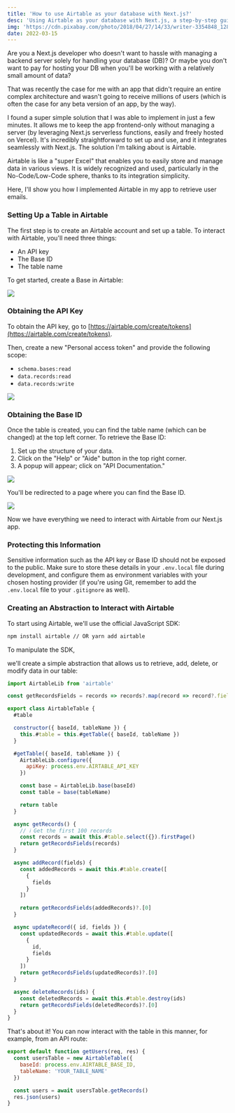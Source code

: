 ```yaml
---
title: 'How to use Airtable as your database with Next.js?'
desc: 'Using Airtable as your database with Next.js, a step-by-step guide'
img: 'https://cdn.pixabay.com/photo/2018/04/27/14/33/writer-3354848_1280.jpg'
date: 2022-03-15
---
```


Are you a Next.js developer who doesn't want to hassle with managing a backend server solely for handling your database (DB)? Or maybe you don't want to pay for hosting your DB when you'll be working with a relatively small amount of data?

That was recently the case for me with an app that didn't require an entire complex architecture and wasn't going to receive millions of users (which is often the case for any beta version of an app, by the way).

I found a super simple solution that I was able to implement in just a few minutes. It allows me to keep the app frontend-only without managing a server (by leveraging Next.js serverless functions, easily and freely hosted on Vercel). It's incredibly straightforward to set up and use, and it integrates seamlessly with Next.js. The solution I'm talking about is Airtable.

Airtable is like a "super Excel" that enables you to easily store and manage data in various views. It is widely recognized and used, particularly in the No-Code/Low-Code sphere, thanks to its integration simplicity.

Here, I'll show you how I implemented Airtable in my app to retrieve user emails.

### Setting Up a Table in Airtable

The first step is to create an Airtable account and set up a table.
To interact with Airtable, you'll need three things:

- An API key
- The Base ID
- The table name

To get started, create a Base in Airtable:

<Image
  src="/assets/articles/airtable-db-in-next/create-base.png"
  layout="fill"
/>

### Obtaining the API Key

To obtain the API key, go to [https://airtable.com/create/tokens](https://airtable.com/create/tokens).

Then, create a new "Personal access token" and provide the following scope:

- `schema.bases:read`
- `data.records:read`
- `data.records:write`

<Image
  src="/assets/articles/airtable-db-in-next/create-token.png"
  layout="fill"
/>

### Obtaining the Base ID

Once the table is created, you can find the table name (which can be changed) at the top left corner. To retrieve the Base ID:

1. Set up the structure of your data.
2. Click on the "Help" or "Aide" button in the top right corner.
3. A popup will appear; click on "API Documentation."

<Image
  src="/assets/articles/airtable-db-in-next/go-to-api-doc.png"
  layout="fill"
/>

You'll be redirected to a page where you can find the Base ID.

<Image
  src="/assets/articles/airtable-db-in-next/get-base-id-from-doc.png"
  layout="fill"
/>

Now we have everything we need to interact with Airtable from our Next.js app.

### Protecting this Information

Sensitive information such as the API key or Base ID should not be exposed to the public. Make sure to store these details in your `.env.local` file during development, and configure them as environment variables with your chosen hosting provider (if you're using Git, remember to add the `.env.local` file to your `.gitignore` as well).

### Creating an Abstraction to Interact with Airtable

To start using Airtable, we'll use the official JavaScript SDK:

```bash
npm install airtable // OR yarn add airtable
```

To manipulate the SDK,

we'll create a simple abstraction that allows us to retrieve, add, delete, or modify data in our table:

```jsx
import AirtableLib from 'airtable'

const getRecordsFields = records => records?.map(record => record?.fields)

export class AirtableTable {
  #table

  constructor({ baseId, tableName }) {
    this.#table = this.#getTable({ baseId, tableName })
  }

  #getTable({ baseId, tableName }) {
    AirtableLib.configure({
      apiKey: process.env.AIRTABLE_API_KEY
    })

    const base = AirtableLib.base(baseId)
    const table = base(tableName)

    return table
  }

  async getRecords() {
    // ℹ️ Get the first 100 records
    const records = await this.#table.select({}).firstPage()
    return getRecordsFields(records)
  }

  async addRecord(fields) {
    const addedRecords = await this.#table.create([
      {
        fields
      }
    ])

    return getRecordsFields(addedRecords)?.[0]
  }

  async updateRecord({ id, fields }) {
    const updatedRecords = await this.#table.update([
      {
        id,
        fields
      }
    ])
    return getRecordsFields(updatedRecords)?.[0]
  }

  async deleteRecords(ids) {
    const deletedRecords = await this.#table.destroy(ids)
    return getRecordsFields(deletedRecords)?.[0]
  }
}
```

That's about it! You can now interact with the table in this manner, for example, from an API route:

```jsx
export default function getUsers(req, res) {
  const usersTable = new AirtableTable({
    baseId: process.env.AIRTABLE_BASE_ID,
    tableName: 'YOUR_TABLE_NAME'
  })

  const users = await usersTable.getRecords()
  res.json(users)
}
```

<NewsLetter />
